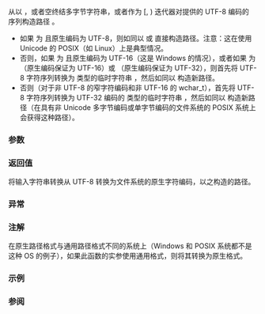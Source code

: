 {{cpp/experimental/fs/title|u8path}}
{{cpp/experimental/fs/path/navbar}}
{{dcl begin}}
{{dcl header|experimental/filesystem}}
{{dcl|num=1|since=fs_ts|1=
template&lt; class Source &gt;
path u8path( const Source&amp; source );
}}
{{dcl|num=2|since=fs_ts|1=
template&lt; class InputIt &gt;
path u8path( InputIt first, InputIt last );
}}
{{dcl end}}

从以 {{lc|std::string}}，或者空终结多字节字符串，或者作为 [{{c|first}}, {{c|last}}) 迭代器对提供的 UTF-8 编码的 {{c|char}} 序列构造路径 {{tt|p}}。

* 如果 {{tt|path::value_type}} 为 {{c|char}} 且原生编码为 UTF-8，则如同以 {{c|path(source)}} 或 {{c|path(first, last)}} 直接构造路径。注意：这在使用 Unicode 的 POSIX（如 Linux）上是典型情况。
* 否则，如果 {{tt|path::value_type}} 为 {{c|wchar_t}} 且原生编码为 UTF-16（这是 Windows 的情况），或者如果 {{tt|path::value_type}} 为 {{c|char16_t}}（原生编码保证为 UTF-16）或 {{c|char32_t}}（原生编码保证为 UTF-32），则首先将 UTF-8 字符序列转换为 {{tt|path::string_type}} 类型的临时字符串 {{tt|tmp}}，然后如同以 {{c|path(tmp)}} 构造新路径。
* 否则（对于非 UTF-8 的窄字符编码和非 UTF-16 的 wchar_t），首先将 UTF-8 字符序列转换为 UTF-32 编码的 {{c|std::u32string}} 类型的临时字符串 {{tt|tmp}}，然后如同以 {{c|path(tmp)}} 构造新路径（在具有非 Unicode 多字节编码或单字节编码的文件系统的 POSIX 系统上会获得这种路径）。

===参数===
{{par begin}}
{{par|source|UTF-8 编码的 {{lc|std::string}}，指向空终止多字节字符串的指针，或具有 char 值类型并指向空终止多字节字符串的输入迭代器}}
{{par|first, last|一对{{named req|InputIterator}}，指定 UTF-8 编码的字符序列}}
{{par hreq}}
{{par req named|InputIt|InputIterator}}
{{par req|{{tt|InputIt}} 的值类型必须为 {{c|char}}。}}
{{par end}}

===返回值===
将输入字符串转换从 UTF-8 转换为文件系统的原生字符编码，以之构造的路径。

===异常===
{{cpp/experimental/fs/error_handling_exception_only}}

===注解===
在原生路径格式与通用路径格式不同的系统上（Windows 和 POSIX 系统都不是这种 OS 的例子），如果此函数的实参使用通用格式，则将其转换为原生格式。

===示例===
{{cpp/experimental/fs/path/string_example}}

===参阅===
{{dsc begin}}
{{dsc inc|cpp/experimental/fs/dsc path}}
{{dsc end}}